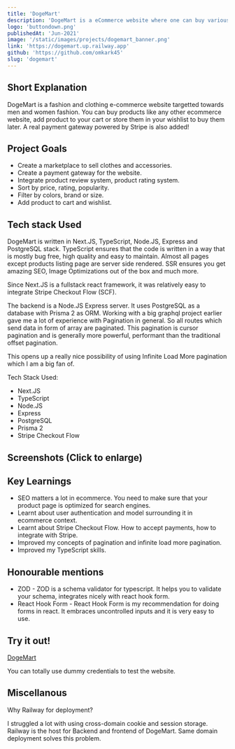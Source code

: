 ```yaml
---
title: 'DogeMart'
description: 'DogeMart is a eCommerce website where one can buy various goods. One can buy various stuff on DogeSocial, wishlist their favorite products.'
logo: 'buttondown.png'
publishedAt: 'Jun-2021'
image: '/static/images/projects/dogemart_banner.png'
link: 'https://dogemart.up.railway.app'
github: 'https://github.com/omkark45'
slug: 'dogemart'
---
```


## Short Explanation

DogeMart is a fashion and clothing e-commerce website targetted towards men and women fashion.
You can buy products like any other ecommerce website, add product to your cart or store them in your
wishlist to buy them later.
A real payment gateway powered by Stripe is also added!

## Project Goals

- Create a marketplace to sell clothes and accessories.
- Create a payment gateway for the website.
- Integrate product review system, product rating system.
- Sort by price, rating, popularity.
- Filter by colors, brand or size.
- Add product to cart and wishlist.

## Tech stack Used

DogeMart is written in Next.JS, TypeScript, Node.JS, Express and PostgreSQL stack.
TypeScript ensures that the code is written in a way that is mostly bug free, high quality and easy to maintain.
Almost all pages except products listing page are server side rendered. SSR ensures you get amazing
SEO, Image Optimizations out of the box and much more.

Since Next.JS is a fullstack react framework, it was relatively easy to integrate Stripe Checkout Flow (SCF).

The backend is a Node.JS Express server. It uses PostgreSQL as a database with Prisma 2 as ORM.
Working with a big graphql project earlier gave me a lot of experience with Pagination in general.
So all routes which send data in form of array are paginated. This pagination is cursor pagination
and is generally more powerful, performant than the traditional offset pagination.

This opens up a really nice possibility of using Infinite Load More pagination which I am a big fan of.

Tech Stack Used:

- Next.JS
- TypeScript
- Node.JS
- Express
- PostgreSQL
- Prisma 2
- Stripe Checkout Flow

## Screenshots (Click to enlarge)

<SplitImage>
  <Split>
    <LightBoxImage
      alt={`My computer desk`}
      src={'/static/images/projects/dogemart/1.png'}
      width={1280}
      height={720}
      priority
      objectFit="cover"
    />
    <LightBoxImage
      alt={`My computer desk`}
      src={'/static/images/projects/dogemart/2.png'}
      width={1280}
      height={720}
      priority
      objectFit="cover"
    />
    <LightBoxImage
      alt={`My computer desk`}
      src={'/static/images/projects/dogemart/4.png'}
      width={1280}
      height={720}
      priority
      objectFit="cover"
    />
  </Split>
  <Split>
    <LightBoxImage
      alt={`My computer desk`}
      src={'/static/images/projects/dogemart/5.png'}
      width={1280}
      height={720}
      priority
      objectFit="cover"
    />
    <LightBoxImage
      alt={`My computer desk`}
      src={'/static/images/projects/dogemart/6.png'}
      width={1280}
      height={720}
      priority
      objectFit="cover"
    />
    <LightBoxImage
      alt={`My computer desk`}
      src={'/static/images/projects/dogemart/3.png'}
      width={1280}
      height={720}
      priority
      objectFit="cover"
    />
  </Split>
</SplitImage>

## Key Learnings

- SEO matters a lot in ecommerce. You need to make sure that your product page is optimized for search engines.
- Learnt about user authentication and model surrounding it in ecommerce context.
- Learnt about Stripe Checkout Flow. How to accept payments, how to integrate with Stripe.
- Improved my concepts of pagination and infinite load more pagination.
- Improved my TypeScript skills.

## Honourable mentions

- ZOD - ZOD is a schema validator for typescript. It helps you to validate your schema, integrates
  nicely with react hook form.
- React Hook Form - React Hook Form is my recommendation for doing forms in react. It embraces
  uncontrolled inputs and it is very easy to use.

## Try it out!

[DogeMart](https://dogemart.up.railway.app)

You can totally use dummy credentials to test the website.

## Miscellanous

Why Railway for deployment?

I struggled a lot with using cross-domain cookie and session storage.
Railway is the host for Backend and frontend of DogeMart. Same domain deployment
solves this problem.
